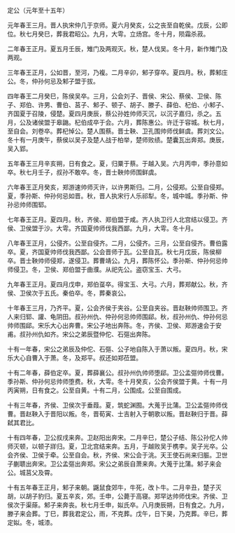 

定公（元年至十五年）

元年春王三月。晋人执宋仲几于京师。夏六月癸亥，公之丧至自乾侯。戊辰，公即位。秋七月癸巳，葬我君昭公。九月，大雩。立炀宫。冬十月，陨霜杀菽。

二年春王正月。夏五月壬辰，雉门及两观灭。秋，楚人伐吴。冬十月，新作雉门及两观。

三年春王正月，公如晋，至河，乃複。二月辛卯，邾子穿卒。夏四月。秋，葬邾庄公。冬，仲孙何忌及邾子盟于拔。

四年春王二月癸巳，陈侯吴卒。三月，公会刘子、晋侯、宋公、蔡侯、卫侯、陈子、郑伯、许男、曹伯、莒子、邾子、顿子、胡子、滕子、薛伯、杞伯、小邾子、齐国夏于召陵，侵楚。夏四月庚辰，蔡公孙姓帅师灭沉，以沉子嘉归，杀之。五月，公及诸侯盟于皋鼬。杞伯成卒于会。六月，葬陈惠公。许迁于容城。秋七月，至自会。刘卷卒。葬杞悼公。楚人围蔡。晋士鞅、卫孔围帅师伐鲜虞。葬刘文公。冬十有一月庚午，蔡侯以吴子及楚人战于柏举，楚师败绩。楚囊瓦出奔郑。庚辰，吴入郢。

五年春王三月辛亥朔，日有食之。夏，归粟于蔡。于越入吴。六月丙申，季孙意如卒。秋七月壬子，叔孙不敢卒。冬，晋士鞅帅师围鲜虞。

六年春王正月癸亥，郑游速帅师灭许，以许男斯归。二月，公侵郑。公至自侵郑。夏，季孙斯、仲孙何忌如晋。秋，晋人执宋行人乐祁犁。冬，城中城。季孙斯、仲孙忌帅师围郓。

七年春王正月。夏四月。秋，齐侯、郑伯盟于咸。齐人执卫行人北宫结以侵卫。齐侯、卫侯盟于沙。大雩。齐国夏帅师伐我西鄙。九月，大雩。冬十月。

八年春王正月，公侵齐。公至自侵齐。二月，公侵齐。三月，公至自侵齐。曹伯露卒。夏，齐国夏帅师伐我西鄙。公会晋师于瓦。公至自瓦。秋七月戊辰，陈侯柳卒。晋士鞅帅师侵郑，遂侵卫。葬曹靖公。九月，葬陈怀公。季孙斯、仲孙何忌帅师侵卫。冬，卫侯、郑伯盟于曲濮。从祀先公。盗窃宝玉、大弓。

九年春王正月。夏四月戊申，郑伯虿卒。得宝玉、大弓。六月，葬郑献公。秋，齐侯、卫侯次于五氏。秦伯卒。冬，葬秦哀公。

十年春王三月，乃齐平。夏，公会齐侯于夹谷。公至自夹谷。晋赵鞅帅师围卫。齐人来归郓、讙、龟阴田。叔孙州仇、仲孙何忌帅师围郈。秋，叔孙州仇、仲孙何忌帅师围郈。宋乐大心出奔曹。宋公子地出奔陈。冬，齐侯、卫侯、郑游速会于安甫。叔孙州仇如齐。宋公之弟辰暨仲佗、石彄出奔陈。

十有一年春，宋公之弟辰及仲佗、石彄、公子地自陈入于萧以叛。夏四月。秋，宋乐大心自曹入于萧。冬，及郑平。叔还如郑莅盟。

十有二年春，薛伯定卒。夏，葬薛襄公。叔孙州仇帅师堕郈。卫公孟彄帅师伐曹。季孙斯、仲孙何忌帅师堕费。秋，大雩。冬十月癸亥，公会齐侯盟于黄。十有一月丙寅朔，日有食之。公至自黄。十有二月，公围成。公至自围成。

十有三年春，齐侯、卫侯次于垂葭。夏，筑蛇渊囿。大蒐于比蒲。卫公孟彄帅师伐曹。晋赵鞅入于晋阳以叛。冬，晋荀寅、士吉射入于朝歌以叛。晋赵鞅归于晋。薛弑其君比。

十有四年春，卫公叔戌来奔。卫赵阳出奔宋。二月辛巳，楚公子结、陈公孙佗人帅师灭顿，以顿子牂归。夏，卫北宫结来奔。五月，于越败吴于槜李。吴子光卒。公会齐侯、卫侯于牵。公至自会。秋，齐侯、宋公会于洮。天王使石尚来归脤。卫世子蒯聩出奔宋。卫公孟彄出奔郑。宋公之弟辰自萧来奔。大蒐于比蒲。邾子来会公。城莒父及霄。

十有五年春王正月，邾子来朝。鼷鼠食郊牛，牛死，改卜牛。二月辛丑，楚子灭胡，以胡子豹归。夏五辛亥，郊。壬申，公薨于高寝。郑罕达帅师伐宋。齐侯、卫侯次于渠蒢。邾子来奔丧。秋七月壬申，姒氏卒。八月庚辰朔，日有食之。九月，滕子来会葬。丁巳，葬我君定公，雨，不克葬。戊午，日下昊，乃克葬。辛巳，葬定姒。冬，城漆。

